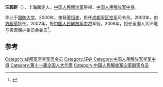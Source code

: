 '''汪超群'''（{{bd|1942年|||catIdx=}}），上海嘉定人，[[中国人民解放军|中国人民解放军]]将领、[[中国人民解放军中将|中国人民解放军中将]]。

毕业于[[国防大学|国防大学]]。2000年，接替[[黄恒美|黄恒美]]，担任[[成都军区空军|成都军区空军]]司令员。2003年，由[[方殿荣|方殿荣]]接任。2002年，授[[中国人民解放军中将|中国人民解放军中将]]军衔。2008年，担任全国人大环境与资源保护委员会委员<ref>{{cite news|title=全国人大代表信息-汪超群|url= http://210.82.31.1:8084/delegate/viewDelegate.action?dbid=112850|accessdate=2013-04-05|newspaper=全国人大网|archive-url=https://web.archive.org/web/20121025001002/http://www.npc.gov.cn/delegate/viewDelegate.action?dbid=112850|archive-date=2012-10-25|dead-url=yes}}</ref>。

== 参考 ==
{{reflist}}
{{start box}}
{{s-mil}}
{{succession box|[[黄恒美|黄恒美]]|[[方殿荣|方殿荣]]|[[中国人民解放军|中国人民解放军]][[成都军区空军|成都军区空军]]司令员|2000年12月-2003年7月}}
{{end box}}
{{中国军事人物小作品}}

[[Category:成都军区空军司令员|Category:成都军区空军司令员]]
[[Category:汪姓|Category:汪姓]]
[[Category:中国人民解放军空军中将|Category:中国人民解放军空军中将]]
[[Category:第十一届全国人大代表|Category:第十一届全国人大代表]]
[[Category:中国人民解放军空军副司令员|Category:中国人民解放军空军副司令员]]